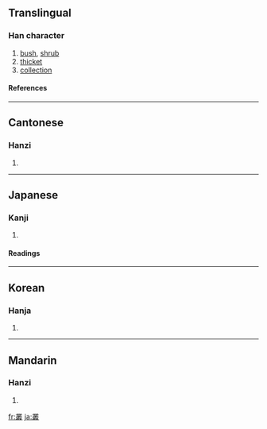 {{see|丛}}

==Translingual==
===Han character===
{{Han char|rn=29|rad=又|as=16|sn=18|four=3214<sub>7</sub>|canj=廿金廿水 (TCTE)}}
# [[bush]], [[shrub]]
# [[thicket]]
# [[collection]]
====References====
{{Han ref|kx=0167.120|dkj=03220|dj=0379.080|hdz=10402.150|uh=53E2|ud=21474|bh=C24F|bd=49743}}
----
==Cantonese==
===Hanzi===
{{yue-hanzi|jyut=|y=chung4}}
# {{defn|Cantonese}}
----
==Japanese==
===Kanji===
{{ja-kanji|grade=|rs=又16}}
# {{defn|Japanese}} 
====Readings====
{{ja-readings|on=[[そう]] (sō)|kun=[[くさむら]] (kusamura), [[むらがる]] (muragaru)}}
----
==Korean==
===Hanja===
{{ko-hanja|hangeul=총|rv=chong|mr=ch'ong}}
# {{defn|Korean}}
----
==Mandarin==
===Hanzi===
{{cmn-hanzi|sim=丛|pin=[[cóng]] ([[cong2]])|wg=ts'ung<sup>2</sup>}}
# {{defn|Mandarin}}

[[fr:叢]]
[[ja:叢]]